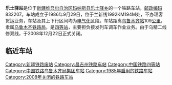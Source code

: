 {{noteTA
|1=zh-cn:始发车次; zh-hk:列車班次;
|2=zh-cn:车次; zh-hk:班次;
}}
{{Infobox China railway station 
|车站名称 = <s>乐土驿站</s>
|车站名称拼音 = Letuyi Zhan
|车站地址 = [[新疆维吾尔自治区|新疆维吾尔自治区]][[玛纳斯县|玛纳斯县]]
|归属 = [[乌鲁木齐铁路局|乌鲁木齐铁路局]]
|车站等级 = 已拆除（原为[[四等站_(中铁)|四等站]]）
|线路 = [[北疆铁路|北疆铁路]]
}}
'''乐土驿站'''是位于[[新疆维吾尔自治区|新疆维吾尔自治区]][[玛纳斯县|玛纳斯县]][[乐土驿乡|乐土驿乡]]的一个铁路车站，[[邮政编码|邮政编码]]832207。车站成立于1986年9月29日，位于兰新线1992KM194M处，不办理客货运业务，车站及其上下行区间均为[[电气化|电气化]]区段。车站距离[[乌鲁木齐站|乌鲁木齐站]]109[[公里|公里]]，隶属[[乌鲁木齐铁路局|乌鲁木齐铁路局]]，是[[四等站_(中铁)|四等站]]，主要担负接发列车调车作业业务。由于乌精二线修双线，于2008年12月22日正式关闭。

==临近车站==
{{start rail box|[[中国铁路|中国铁路]]}}
{{s-inop|<s>[[大丰站|大丰站]]</s>}}
{{s-line|[[北疆铁路|北疆铁路]]}}
{{s-inop|[[包家店站|包家店站]]}}
{{end box}}
{{北疆铁路}}
{{铁路车站小作品}}
{{新疆小作品}}

[[Category:新疆铁路废站|Category:新疆铁路废站]]
[[Category:昌吉州铁路车站|Category:昌吉州铁路车站]]
[[Category:中国铁路四等站|Category:中国铁路四等站]]
[[Category:中国铁路乌鲁木齐局集团车站|Category:中国铁路乌鲁木齐局集团车站]]
[[Category:1985年启用的铁路车站|Category:1985年启用的铁路车站]]
[[Category:2008年关闭的铁路车站|Category:2008年关闭的铁路车站]]